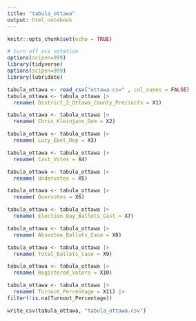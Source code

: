 ```yaml
---
title: "tabula_ottawa"
output: html_notebook
---
```


```r
knitr::opts_chunk$set(echo = TRUE)
```


```r
# turn off sci notation
options(scipen=999)
library(tidyverse)
options(scipen=999)
library(lubridate)
```

```r
tabula_ottawa <- read_csv("ottawa.csv" , col_names = FALSE)
tabula_ottawa <- tabula_ottawa |>
  rename( District_2_Ottawa_County_Precincts = X1)

tabula_ottawa <- tabula_ottawa |>
  rename( Chris_Kleinjans_Dem = X2)

tabula_ottawa <- tabula_ottawa |>
  rename( Lucy_Ebel_Rep = X3)

tabula_ottawa <- tabula_ottawa |>
  rename( Cast_Votes = X4)

tabula_ottawa <- tabula_ottawa |>
  rename( Undervotes = X5)

tabula_ottawa <- tabula_ottawa |>
  rename( Overvotes = X6)

tabula_ottawa <- tabula_ottawa |>
  rename( Election_Day_Ballots_Cast = X7)

tabula_ottawa <- tabula_ottawa |>
  rename( Absentee_Ballots_Case = X8)

tabula_ottawa <- tabula_ottawa |>
  rename( Total_Ballots_Case = X9)

tabula_ottawa <- tabula_ottawa |>
  rename( Registered_Voters = X10)

tabula_ottawa <- tabula_ottawa |>
  rename( Turnout_Percentage = X11) |>
filter(!is.na(Turnout_Percentage))

write_csv(tabula_ottawa, "tabula_ottawa.csv")
```

